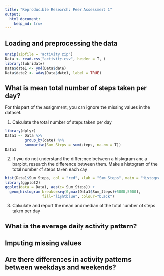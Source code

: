 ```yaml
---
title: "Reproducible Research: Peer Assessment 1"
output: 
  html_document:
    keep_md: true
---
```



## Loading and preprocessing the data

```r
unzip(zipfile = "activity.zip")
Data <- read.csv("activity.csv", header = T, )
library(lubridate)
Data$date1 <- ymd(Data$date)
Data$date2 <- wday(Data$date1, label = TRUE)

```


## What is mean total number of steps taken per day?

For this part of the assignment, you can ignore the missing values in the dataset.

1. Calculate the total number of steps taken per day

```r
library(dplyr)
Data1 <- Data %>% 
         group_by(date) %>% 
         summarise(Sum_Steps = sum(steps, na.rm = T))
Data1
```

2. If you do not understand the difference between a histogram and a barplot, research the difference between them. Make a histogram of the total number of steps taken each day

```r
hist(Data1$Sum_Steps, col = "red", xlab = "Sum_Steps", main = "Histogram of the total number of steps taken each day")
library(ggplot2)
ggplot(data = Data1, aes(x= Sum_Steps)) +
  geom_histogram(breaks=seq(0,max(Data1$Sum_Steps)+5000,5000),
                 fill="lightblue", colour="black")
```

3. Calculate and report the mean and median of the total number of steps taken per day

## What is the average daily activity pattern?



## Imputing missing values



## Are there differences in activity patterns between weekdays and weekends?

